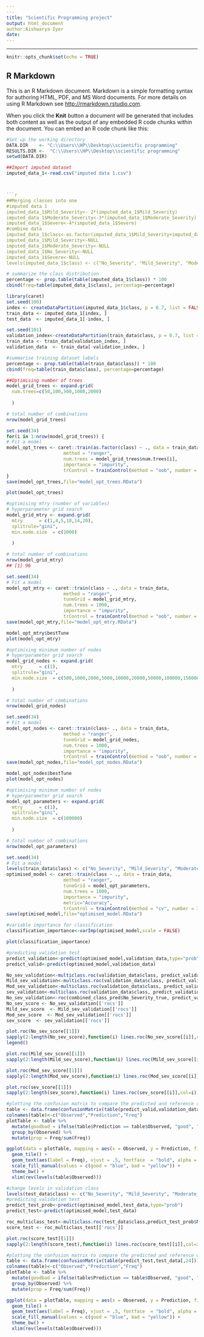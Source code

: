 ```yaml
---
---
title: "Scientific Programming project"
output: html_document
author:Aishwarya Iyer
date:
---
```

---

```r
knitr::opts_chunk$set(echo = TRUE)
```

## R Markdown

This is an R Markdown document. Markdown is a simple formatting syntax for authoring HTML, PDF, and MS Word documents. For more details on using R Markdown see <http://rmarkdown.rstudio.com>.

When you click the **Knit** button a document will be generated that includes both content as well as the output of any embedded R code chunks within the document. You can embed an R code chunk like this:

```r
#Set up the working directory
DATA.DIR    <- "C:\\Users\\HP\\Desktop\\scientific programming"
RESULTS.DIR <-  "C:\\Users\\HP\\Desktop\\scientific programming"
setwd(DATA.DIR)

##Import imputed dataset
imputed_data_1<-read.csv("imputed data 1.csv")



```r
##Merging classes into one 
#imputed data 1
imputed_data_1$Mild_Severity<- 2*(imputed_data_1$Mild_Severity)
imputed_data_1$Moderate_Severity<-3*(imputed_data_1$Moderate_Severity)
imputed_data_1$Severe<-4*(imputed_data_1$Severe)
#combine data
imputed_data_1$class<-as.factor(imputed_data_1$Mild_Severity+imputed_data_1$Moderate_Severity+imputed_data_1$No_Severity+imputed_data_1$Severe)
imputed_data_1$Mild_Severity<-NULL
imputed_data_1$Moderate_Severity<-NULL
imputed_data_1$No_Severity<-NULL
imputed_data_1$Severe<-NULL
levels(imputed_data_1$class) <- c("No_Severity", "Mild_Severity", "Moderate_Severity","Severity")
```

```r
# summarize the class distribution
percentage <- prop.table(table(imputed_data_1$class)) * 100
cbind(freq=table(imputed_data_1$class), percentage=percentage)
```

```r
library(caret)
set.seed(100)
index <- createDataPartition(imputed_data_1$class, p = 0.7, list = FALSE)
train_data <- imputed_data_1[index, ]
test_data  <- imputed_data_1[-index, ]

set.seed(101)
validation_index<-createDataPartition(train_data$class, p = 0.7, list = FALSE)
train_data <- train_data[validation_index, ]
validation_data  <- train_data[-validation_index, ]
```

```r
#summarise training dataset labels
percentage <- prop.table(table(train_data$class)) * 100
cbind(freq=table(train_data$class), percentage=percentage)

```


```r
##Optimising number of trees 
model_grid_trees <- expand.grid(
  num.trees=c(50,100,500,1000,2000)
  
  )

# total number of combinations
nrow(model_grid_trees)
```

```r
set.seed(34)
for(i in 1:nrow(model_grid_trees)) {
# Fit a model
model_opt_trees <- caret::train(as.factor(class) ~ ., data = train_data,
                     method = "ranger",
                     num.trees = model_grid_trees$num.trees[i],
                     importance = "impurity",
                     trControl = trainControl(method = "oob", number = 3))
}
save(model_opt_trees,file="model_opt_trees.RData")
```

```r
plot(model_opt_trees)
```

```r
#optimising mtry (number of variables)
# hyperparameter grid search
model_grid_mtry <- expand.grid(
  mtry      = c(1,4,5,10,14,20),
  splitrule="gini",
  min.node.size  = c(1000)
  
  )

# total number of combinations
nrow(model_grid_mtry)
## [1] 96
```

```r
set.seed(34)
# Fit a model
model_opt_mtry <- caret::train(class ~ ., data = train_data,
                     method = "ranger",
                     tuneGrid = model_grid_mtry,
                     num.trees = 1000,
                     importance = "impurity",
                     trControl = trainControl(method = "oob", number = 3))
save(model_opt_mtry,file="model_opt_mtry.RData")


```

```r
model_opt_mtry$bestTune
plot(model_opt_mtry)
```

```r
#optimising minimum number of nodes
# hyperparameter grid search
model_grid_nodes <- expand.grid(
  mtry      = c(1),
  splitrule="gini",
  min.node.size  = c(500,1000,2000,5000,10000,20000,50000,100000,150000)
  
  )

# total number of combinations
nrow(model_grid_nodes)
```

```r
set.seed(34)
# Fit a model
model_opt_nodes <- caret::train(class~ ., data = train_data,
                     method = "ranger",
                     tuneGrid = model_grid_nodes,
                     num.trees = 1000,
                     importance = "impurity",
                     trControl = trainControl(method = "oob", number = 3))
save(model_opt_nodes,file="model_opt_nodes.RData")


```

```r
model_opt_nodes$bestTune
plot(model_opt_nodes)
```

```r
#optimising minimum number of nodes
# hyperparameter grid search
model_opt_parameters <- expand.grid(
  mtry      = c(1),
  splitrule="gini",
  min.node.size  = c(100000)
  
  )

# total number of combinations
nrow(model_opt_parameters)
```


```r
set.seed(34)
# Fit a model
levels(train_data$class) <- c("No_Severity", "Mild_Severity", "Moderate_Severity","Severity")
optimised_model <- caret::train(class ~ ., data = train_data,
                     method = "ranger",
                     tuneGrid = model_opt_parameters,
                     num.trees = 1000,
                     importance = "impurity",
                     metric="Accuracy",
                     trControl = trainControl(method = "cv", number = 3,savePredictions = T,classProbs = T))
save(optimised_model,file="optimised_model.RData")


```

```r
#variable importance for classification
classification_importance<-varImp(optimised_model,scale = FALSE)

plot(classification_importance)
```

```r
#predicting validation test
predict_validation<-predict(optimised_model,validation_data,type="prob")
predict_valid<-predict(optimised_model,validation_data)
```

```r
No_sev_validation<-multiclass.roc(validation_data$class, predict_validation$No_Severity,percent = T) # Draw ROC curve.
Mild_sev_validation<-multiclass.roc(validation_data$class, predict_validation$Mild_Severity,percent = T) # Draw ROC curve.
Mod_sev_validation<-multiclass.roc(validation_data$class, predict_validation$Moderate_Severity,percent = T) # Draw ROC curve.
sev_validation<-multiclass.roc(validation_data$class, predict_validation$Severity,percent = T) # Draw ROC curve.
No_sev_validation<-roc(combined_class_pred$No_Severity_true, predict_validation$No_Severity,percent = T) # Draw ROC curve.
No_sev_score <- No_sev_validation[['rocs']]
Mild_sev_score  <- Mild_sev_validation[['rocs']]
Mod_sev_score  <- Mod_sev_validation[['rocs']]
sev_score  <- sev_validation[['rocs']]
```


```r
plot.roc(No_sev_score[[1]])
sapply(2:length(No_sev_score),function(i) lines.roc(No_sev_score[[i]],col=i))
legend()
```

```r
plot.roc(Mild_sev_score[[1]])
sapply(2:length(Mild_sev_score),function(i) lines.roc(Mild_sev_score[[i]],col=i))

```

```r
plot.roc(Mod_sev_score[[1]])
sapply(2:length(Mod_sev_score),function(i) lines.roc(Mod_sev_score[[i]],col=i))

```

```r
plot.roc(sev_score[[1]])
sapply(2:length(sev_score),function(i) lines.roc(sev_score[[i]],col=i))

```

```r
#plotting the confusion matrix to compare the predicted and reference output for the test data
table <- data.frame(confusionMatrix(table(predict_valid,validation_data[,24]))$table)
colnames(table)<-c("Observed","Prediction","Freq")
plotTable <- table %>%
  mutate(goodbad = ifelse(table$Prediction == table$Observed, "good", "bad")) %>%
  group_by(Observed) %>%
  mutate(prop = Freq/sum(Freq))

ggplot(data = plotTable, mapping = aes(x = Observed, y = Prediction, fill = goodbad, alpha = Freq)) +
  geom_tile() +
  geom_text(aes(label = Freq), vjust = .5, fontface  = "bold", alpha = 1) +
  scale_fill_manual(values = c(good = "blue", bad = "yellow")) +
  theme_bw() +
  xlim(rev(levels(table$Observed)))

```

```r

#change levels in validation class
levels(test_data$class) <- c("No_Severity", "Mild_Severity", "Moderate_Severity","Severity")
#predicting validation test
predict_test_prob<-predict(optimised_model,test_data,type="prob")
predict_test<-predict(optimised_model,test_data)

roc_multiclass_test<-multiclass.roc(test_data$class,predict_test_prob$No_Severity,percent = T) # Draw ROC curve.
score_test <- roc_multiclass_test[['rocs']]
```

```r
plot.roc(score_test[[1]])
sapply(2:length(score_test),function(i) lines.roc(score_test[[i]],col=i))

```

```r
#plotting the confusion matrix to compare the predicted and reference output for the test data
table <- data.frame(confusionMatrix(table(predict_test,test_data[,24]))$table)
colnames(table)<-c("Observed","Prediction","Freq")
plotTable <- table %>%
  mutate(goodbad = ifelse(table$Prediction == table$Observed, "good", "bad")) %>%
  group_by(Observed) %>%
  mutate(prop = Freq/sum(Freq))

ggplot(data = plotTable, mapping = aes(x = Observed, y = Prediction, fill = goodbad, alpha = Freq)) +
  geom_tile() +
  geom_text(aes(label = Freq), vjust = .5, fontface  = "bold", alpha = 1) +
  scale_fill_manual(values = c(good = "blue", bad = "yellow")) +
  theme_bw() +
  xlim(rev(levels(table$Observed)))

```
